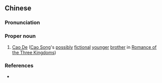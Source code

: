 ==Chinese==
{{zh-forms}}

===Pronunciation===
{{zh-pron
|m=Cáo Dé
|cat=pn
}}

===Proper noun===
{{zh-proper noun}}

# [[w:Cao De|Cao De]] ([[w:Cao Song|Cao Song]]'s [[possibly]] [[fictional]] [[younger]] [[brother]] in [[w:Romance of the Three Kingdoms|Romance of the Three Kingdoms]])

===References===
* {{cite-book
|last=Luo
|first=Guanzhong
|authorlink=w:Luo Guanzhong
|coauthors=
|year=
|title=[[s:Romance of the Three Kingdoms/Chapter 10#17|Romance of the Three Kingdoms/Chapter 10]]
|language=Mandarin
|publisher=
|location=
}}
